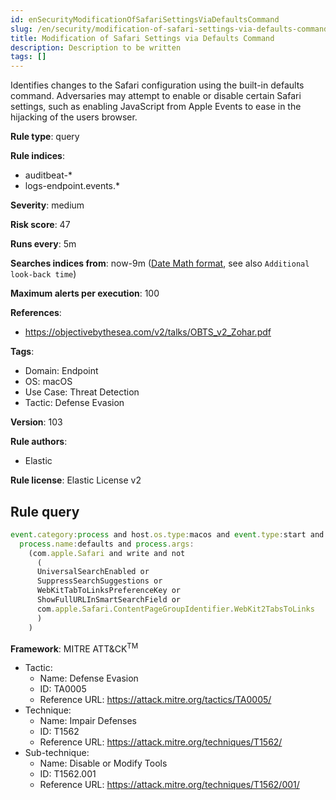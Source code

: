 ```yaml
---
id: enSecurityModificationOfSafariSettingsViaDefaultsCommand
slug: /en/security/modification-of-safari-settings-via-defaults-command
title: Modification of Safari Settings via Defaults Command
description: Description to be written
tags: []
---
```


<div id="modification-of-safari-settings-via-defaults-command"></div>

Identifies changes to the Safari configuration using the built-in defaults command. Adversaries may attempt to enable or disable certain Safari settings, such as enabling JavaScript from Apple Events to ease in the hijacking of the users browser.

**Rule type**: query

**Rule indices**: 

* auditbeat-*
* logs-endpoint.events.*

**Severity**: medium

**Risk score**: 47

**Runs every**: 5m

**Searches indices from**: now-9m ([Date Math format](((ref))/common-options.html#date-math), see also <DocLink id="enSecurityRulesUiCreate" section="set-the-rules-schedule">`Additional look-back time`</DocLink>)

**Maximum alerts per execution**: 100

**References**: 

* https://objectivebythesea.com/v2/talks/OBTS_v2_Zohar.pdf

**Tags**: 

* Domain: Endpoint
* OS: macOS
* Use Case: Threat Detection
* Tactic: Defense Evasion

**Version**: 103

**Rule authors**: 

* Elastic

**Rule license**: Elastic License v2

## Rule query

```js
event.category:process and host.os.type:macos and event.type:start and
  process.name:defaults and process.args:
    (com.apple.Safari and write and not
      (
      UniversalSearchEnabled or
      SuppressSearchSuggestions or
      WebKitTabToLinksPreferenceKey or
      ShowFullURLInSmartSearchField or
      com.apple.Safari.ContentPageGroupIdentifier.WebKit2TabsToLinks
      )
    )

```

**Framework**: MITRE ATT&CK<sup>TM</sup>

* Tactic:
    * Name: Defense Evasion
    * ID: TA0005
    * Reference URL: https://attack.mitre.org/tactics/TA0005/
* Technique:
    * Name: Impair Defenses
    * ID: T1562
    * Reference URL: https://attack.mitre.org/techniques/T1562/
* Sub-technique:
    * Name: Disable or Modify Tools
    * ID: T1562.001
    * Reference URL: https://attack.mitre.org/techniques/T1562/001/

